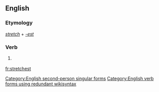 ==English==

===Etymology===
''[[stretch]]'' + ''[[-est]]''

===Verb===
{{en-verb form}}

# {{context|archaic|lang=en}} {{form of|Second-person singular simple present form|stretch|lang=en}}

[[Category:English second-person singular forms]]
[[Category:English verb forms using redundant wikisyntax]]

[[fr:stretchest]]